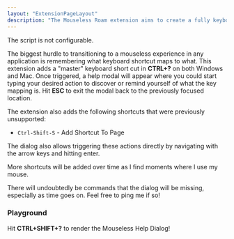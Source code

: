 ```yaml
---
layout: "ExtensionPageLayout"
description: "The Mouseless Roam extension aims to create a fully keyboard accessible experience in Roam!"
---
```



The script is not configurable.

The biggest hurdle to transitioning to a mouseless experience in any application is remembering what keyboard shortcut maps to what. This extension adds a "master" keyboard short cut in **CTRL+?** on both Windows and Mac. Once triggered, a help modal will appear where you could start typing your desired action to discover or remind yourself of what the key mapping is. Hit **ESC** to exit the modal back to the previously focused location.

The extension also adds the following shortcuts that were previously unsupported:
- `Ctrl-Shift-S` - Add Shortcut To Page

The dialog also allows triggering these actions directly by navigating with the arrow keys and hitting enter.

More shortcuts will be added over time as I find moments where I use my mouse.

There will undoubtedly be commands that the dialog will be missing, especially as time goes on. Feel free to ping me if so!

### Playground

<MouselessDialog />

Hit **CTRL+SHIFT+?** to render the Mouseless Help Dialog!
